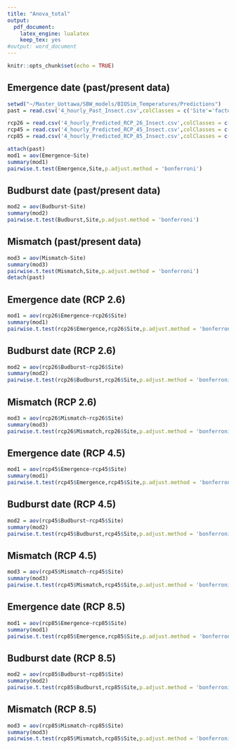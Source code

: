 ```yaml
---
title: "Anova_total"
output: 
  pdf_document: 
    latex_engine: lualatex
    keep_tex: yes
#output: word_document
---
```


```r
knitr::opts_chunk$set(echo = TRUE)
```

## Emergence date (past/present data)


```r
setwd("~/Master_Uottawa/SBW_models/BIOSim_Temperatures/Predictions")
past = read.csv('4_hourly_Past_Insect.csv',colClasses = c('Site'='factor'))

rcp26 = read.csv('4_hourly_Predicted_RCP_26_Insect.csv',colClasses = c('Site'='factor'))
rcp45 = read.csv('4_hourly_Predicted_RCP_45_Insect.csv',colClasses = c('Site'='factor'))
rcp85 = read.csv('4_hourly_Predicted_RCP_85_Insect.csv',colClasses = c('Site'='factor'))

attach(past)
mod1 = aov(Emergence~Site)
summary(mod1)
pairwise.t.test(Emergence,Site,p.adjust.method = 'bonferroni')
```

## Budburst date (past/present data)

```r
mod2 = aov(Budburst~Site)
summary(mod2)
pairwise.t.test(Budburst,Site,p.adjust.method = 'bonferroni')
```

## Mismatch (past/present data)

```r
mod3 = aov(Mismatch~Site)
summary(mod3)
pairwise.t.test(Mismatch,Site,p.adjust.method = 'bonferroni')
detach(past)
```

## Emergence date (RCP 2.6)

```r
mod1 = aov(rcp26$Emergence~rcp26$Site)
summary(mod1)
pairwise.t.test(rcp26$Emergence,rcp26$Site,p.adjust.method = 'bonferroni')
```

## Budburst date (RCP 2.6)

```r
mod2 = aov(rcp26$Budburst~rcp26$Site)
summary(mod2)
pairwise.t.test(rcp26$Budburst,rcp26$Site,p.adjust.method = 'bonferroni')
```

## Mismatch (RCP 2.6)

```r
mod3 = aov(rcp26$Mismatch~rcp26$Site)
summary(mod3)
pairwise.t.test(rcp26$Mismatch,rcp26$Site,p.adjust.method = 'bonferroni')
```

## Emergence date (RCP 4.5)

```r
mod1 = aov(rcp45$Emergence~rcp45$Site)
summary(mod1)
pairwise.t.test(rcp45$Emergence,rcp45$Site,p.adjust.method = 'bonferroni')
```

## Budburst date (RCP 4.5)

```r
mod2 = aov(rcp45$Budburst~rcp45$Site)
summary(mod2)
pairwise.t.test(rcp45$Budburst,rcp45$Site,p.adjust.method = 'bonferroni')
```

## Mismatch (RCP 4.5)

```r
mod3 = aov(rcp45$Mismatch~rcp45$Site)
summary(mod3)
pairwise.t.test(rcp45$Mismatch,rcp45$Site,p.adjust.method = 'bonferroni')
```

## Emergence date (RCP 8.5)

```r
mod1 = aov(rcp85$Emergence~rcp85$Site)
summary(mod1)
pairwise.t.test(rcp85$Emergence,rcp85$Site,p.adjust.method = 'bonferroni')
```

## Budburst date (RCP 8.5)

```r
mod2 = aov(rcp85$Budburst~rcp85$Site)
summary(mod2)
pairwise.t.test(rcp85$Budburst,rcp85$Site,p.adjust.method = 'bonferroni')
```

## Mismatch (RCP 8.5)

```r
mod3 = aov(rcp85$Mismatch~rcp85$Site)
summary(mod3)
pairwise.t.test(rcp85$Mismatch,rcp85$Site,p.adjust.method = 'bonferroni')
```

